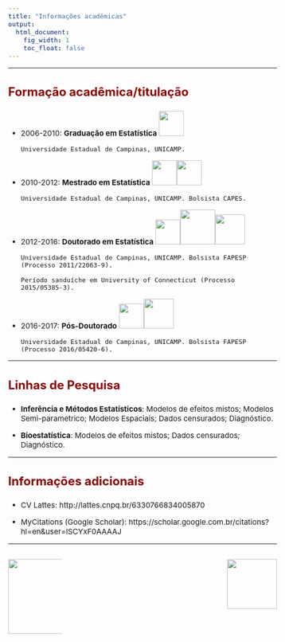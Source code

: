 ```yaml
---
title: "Informações acadêmicas"
output:
  html_document:
    fig_width: 1
    toc_float: false
---
```


<style type="text/css">
.nav.navbar-nav.navbar-right a {
    color: white;
}
.navbar {
  background-color:maroon;
  border-color:black;
  icon-color:white;
}
.navbar-brand {
color:black!important;
}
body{ /* Normal  */
      font-size: 15px;
  }
h1.title {
  font-size: 32px;
}
h3 { /* Header 3 */
  font-size: 24px;
  color: DarkRed;
}
</style>

<style>
a:link {
    color: darkred;
}
a:visited {
    color: blue;
}
a:hover {
    color: blue;
}
.column-f1{
  float: left;
  width: 20%;
  text-align: left;
}
.column-f2{
  float: right;
  width: 20%;
  text-align: right;
}
</style>

---- 

### **Formação acadêmica/titulação**


- 2006-2010: **Graduação em Estatística** ![](imagens/logounicamp.jpg){width=50px} 
     
     `Universidade Estadual de Campinas, UNICAMP.`  

- 2010-2012: **Mestrado em Estatística** ![](imagens/logounicamp.jpg){width=50px}![](imagens/logocapes.png){width=50px}  
    
    `Universidade Estadual de Campinas, UNICAMP. Bolsista CAPES.` 

- 2012-2016: **Doutorado em Estatística** ![](imagens/logounicamp.jpg){width=50px}![](imagens/logouconn2.jpg){width=70px}![](imagens/logofapesp.png){width=60px}  

    `Universidade Estadual de Campinas, UNICAMP. Bolsista FAPESP (Processo 2011/22063-9).`
  
    `Período sanduíche em University of Connecticut (Processo 2015/05385-3).`

- 2016-2017: **Pós-Doutorado** ![](imagens/logounicamp.jpg){width=50px}![](imagens/logofapesp.png){width=60px}
                
    `Universidade Estadual de Campinas, UNICAMP. Bolsista FAPESP (Processo 2016/05420-6).` 

----

### **Linhas de Pesquisa**

- **Inferência e Métodos Estatísticos**: Modelos de efeitos mistos; Modelos Semi-parametrico; Modelos Espaciais; Dados censurados; Diagnóstico.
    
- **Bioestatística**: Modelos de efeitos mistos; Dados censurados; Diagnóstico.

----

### **Informações adicionais**

- CV Lattes: http://lattes.cnpq.br/6330766834005870

- MyCitations (Google Scholar): https://scholar.google.com.br/citations?hl=en&user=lSCYxF0AAAAJ

----

<div id="footer">
<p>
<div class="column-f1">
![](imagens/logo-unicamp1.png){width=150px}
</div>
<div class="column-f2">
![](imagens/logoimecc1.png){width=100px}
</div>
</p>
</div>
